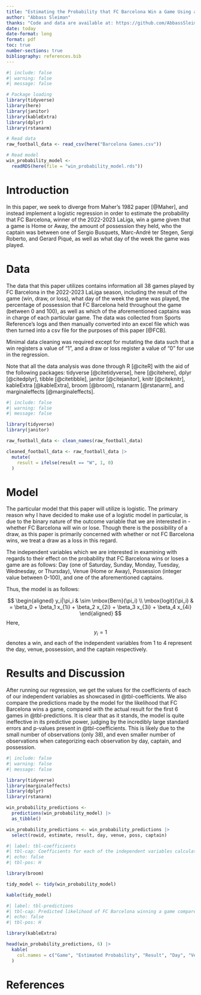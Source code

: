 ```yaml
---
title: "Estimating the Probability that FC Barcelona Win a Game Using a Logistic Model"
author: "Abbass Sleiman"
thanks: "Code and data are available at: https://github.com/AbbassSleiman/Football_Logistic"
date: today
date-format: long
format: pdf
toc: true
number-sections: true
bibliography: references.bib
---
```


```r
#| include: false
#| warning: false
#| message: false

# Package loading
library(tidyverse)
library(here)
library(janitor)
library(kableExtra)
library(dplyr)
library(rstanarm)

# Read data
raw_football_data <- read_csv(here("Barcelona Games.csv"))

# Read model
win_probability_model <-
  readRDS(here(file = "win_probability_model.rds"))
```

# Introduction

In this paper, we seek to diverge from Maher's 1982 paper [@Maher], and instead implement a logistic regression in order to estimate the probability that FC Barcelona, winner of the 2022-2023 LaLiga, win a game given that a game is Home or Away, the amount of possession they held, who the captain was between one of Sergio Busquets, Marc-André ter Stegen, Sergi Roberto, and Gerard Piqué, as well as what day of the week the game was played.

# Data

The data that this paper utilizes contains information all 38 games played by FC Barcelona in the 2022-2023 LaLiga season, including the result of the game (win, draw, or loss), what day of the week the game was played, the percentage of possession that FC Barcelona held throughout the game (between 0 and 100), as well as which of the aforementioned captains was in charge of each particular game. The data was collected from Sports Reference's logs and then manually converted into an excel file which was then turned into a csv file for the purposes of this paper [@FCB]. 

Minimal data cleaning was required except for mutating the data such that a win registers a value of "1", and a draw or loss register a value of "0" for use in the regression.

Note that all the data analysis was done through R [@citeR] with the aid of the following packages: tidyverse [@citetidyverse], here [@citehere], dplyr [@citedplyr], tibble [@citetibble], janitor [@citejanitor], knitr [@citeknitr], kableExtra [@kableExtra], broom [@broom], rstanarm [@rstanarm], and marginaleffects [@marginaleffects].

```r
#| include: false
#| warning: false
#| message: false

library(tidyverse)
library(janitor)

raw_football_data <- clean_names(raw_football_data)

cleaned_football_data <- raw_football_data |>
  mutate(
    result = ifelse(result == "W", 1, 0)
  )
```

# Model

The particular model that this paper will utilize is logistic. The primary reason why I have decided to make use of a logistic model in particular, is due to the binary nature of the outcome variable that we are interested in - whether FC Barcelona will win or lose. Though there is the possibility of a draw, as this paper is primarily concerned with whether or not FC Barcelona wins, we treat a draw as a loss in this regard.

The independent variables which we are interested in examining with regards to their effect on the probability that FC Barcelona wins or loses a game are as follows: Day (one of Saturday, Sunday, Monday, Tuesday, Wednesday, or Thursday), Venue (Home or Away), Possession (integer value between 0-100), and one of the aforementioned captains.

Thus, the model is as follows:

$$
\begin{aligned}
y_i|\pi_i & \sim \mbox{Bern}(\pi_i) \\
\mbox{logit}(\pi_i) & = \beta_0 + \beta_1 x_{1i} + \beta_2 x_{2i} + \beta_3 x_{3i} + \beta_4 x_{4i}
\end{aligned}
$$
Here, $$y_i = 1$$ denotes a win, and each of the independent variables from 1 to 4 represent the day, venue, possession, and the captain respectively. 

# Results and Discussion

After running our regression, we get the values for the coefficients of each of our independent variables as showcased in @tbl-coefficients. We also compare the predictions made by the model for the likelihood that FC Barcelona wins a game, compared with the actual result for the first 6 games in @tbl-predictions. It is clear that as it stands, the model is quite ineffective in its predictive power, judging by the incredibly large standard errors and p-values present in @tbl-coefficients. This is likely due to the small number of observations (only 38), and even smaller number of observations when categorizing each observation by day, captain, and possession.

```r
#| include: false
#| warning: false
#| message: false

library(tidyverse)
library(marginaleffects)
library(dplyr)
library(rstanarm)

win_probability_predictions <- 
  predictions(win_probability_model) |>
  as_tibble()

win_probability_predictions <- win_probability_predictions |>
  select(rowid, estimate, result, day, venue, poss, captain)
```

```r
#| label: tbl-coefficients
#| tbl-cap: Coefficients for each of the independent variables calculated from running the logistic regression.
#| echo: false
#| tbl-pos: H

library(broom)

tidy_model <- tidy(win_probability_model)

kable(tidy_model)
```

```r
#| label: tbl-predictions
#| tbl-cap: Predicted likelihood of FC Barcelona winning a game compared with the actual result.
#| echo: false
#| tbl-pos: H

library(kableExtra)

head(win_probability_predictions, 6) |>
  kable(
    col.names = c("Game", "Estimated Probability", "Result", "Day", "Venue", "Possession", "Captain")
  )
```

\newpage

# References